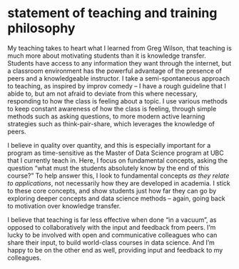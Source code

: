 # statement of teaching and training philosophy

My teaching takes to heart what I learned from Greg Wilson, that teaching is much more about motivating students than it is knowledge transfer. Students have access to any information they want through the internet, but a classroom environment has the powerful advantage of the presence of peers and a knowledgeable instructor. I take a semi-spontaneous approach to teaching, as inspired by improv comedy -- I have a rough guideline that I abide to, but am not afraid to deviate from this where necessary, responding to how the class is feeling about a topic. I use various methods to keep constant awareness of how the class is feeling, through simple methods such as asking questions, to more modern active learning strategies such as think-pair-share, which leverages the knowledge of peers.

I believe in quality over quantity, and this is especially important for a program as time-sensitive as the Master of Data Science program at UBC that I currently teach in. Here, I focus on fundamental concepts, asking the question "what must the students absolutely know by the end of this course?" To help answer this, I look to fundamental concepts _as they relate to applications_, not necessarily how they are developed in academia. I stick to these core concepts, and show students just how far they can go by exploring deeper concepts and data science methods -- again, going back to motivation over knowledge transfer.

I believe that teaching is far less effective when done "in a vacuum", as opposed to collaboratively with the input and feedback from peers. I'm lucky to be involved with open and communicative colleagues who can share their input, to build world-class courses in data science. And I'm happy to be on the other end as well, providing input and feedback to my colleagues.